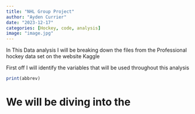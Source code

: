 ```yaml
---
title: "NHL Group Project"
author: "Ayden Currier"
date: "2023-12-17"
categories: [Hockey, code, analysis]
image: "image.jpg"
---
```

In This Data analysis I will be breaking down the files from the Professional 
hockey data set on the website Kaggle


First off I will identify the variables that will be used throughout this 
analysis


```r

print(abbrev)

```
# We will be diving into the 
